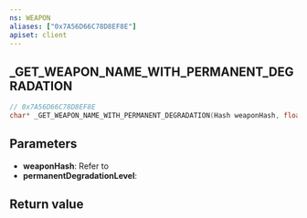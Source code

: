 ```yaml
---
ns: WEAPON
aliases: ["0x7A56D66C78D8EF8E"]
apiset: client
---
```

## _GET_WEAPON_NAME_WITH_PERMANENT_DEGRADATION

```c
// 0x7A56D66C78D8EF8E
char* _GET_WEAPON_NAME_WITH_PERMANENT_DEGRADATION(Hash weaponHash, float permanentDegradationLevel);
```


## Parameters
* **weaponHash**: Refer to <EmbeddedEnum name="eWeaponHash" />
* **permanentDegradationLevel**:

## Return value
